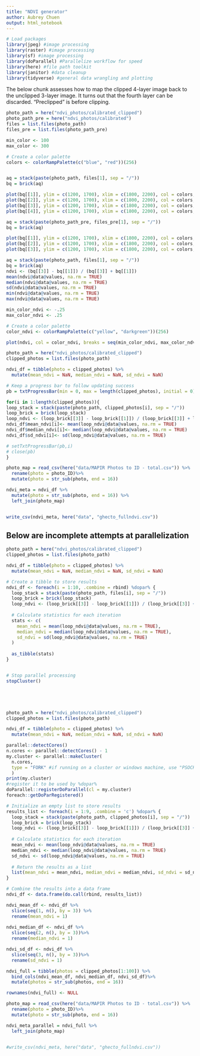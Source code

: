 ```yaml
---
title: "NDVI generator"
author: Aubrey Chuen
output: html_notebook
---
```


```r
# Load packages
library(jpeg) #image processing
library(raster) #image processing
library(sf) #image processing
library(doParallel) #Parallelize workflow for speed
library(here) #file path toolkit
library(janitor) #data cleanup
library(tidyverse) #general data wrangling and plotting
```

The below chunk assesses how to map the clipped 4-layer image back to the unclipped 3-layer image. It turns out that the fourth layer can be discarded. "Preclipped" is before clipping. 
```r
photo_path = here("ndvi_photos/calibrated_clipped")
photo_path_pre = here("ndvi_photos/calibrated")
files = list.files(photo_path)
files_pre = list.files(photo_path_pre)

min_color <- 100
max_color <- 300

# Create a color palette
colors <- colorRampPalette(c("blue", "red"))(256)


aq = stack(paste(photo_path, files[1], sep = "/"))
bq = brick(aq)

plot(bq[[1]], ylim = c(1200, 1700), xlim = c(1800, 2200), col = colors, breaks = seq(min_color, max_color, length.out = length(colors)))
plot(bq[[2]], ylim = c(1200, 1700), xlim = c(1800, 2200), col = colors, breaks = seq(min_color, max_color, length.out = length(colors)))
plot(bq[[3]], ylim = c(1200, 1700), xlim = c(1800, 2200), col = colors, breaks = seq(min_color, max_color, length.out = length(colors)))
plot(bq[[4]], ylim = c(1200, 1700), xlim = c(1800, 2200), col = colors, breaks = seq(min_color, max_color, length.out = length(colors)))

aq = stack(paste(photo_path_pre, files_pre[1], sep = "/"))
bq = brick(aq)

plot(bq[[1]], ylim = c(1200, 1700), xlim = c(1800, 2200), col = colors, breaks = seq(min_color, max_color, length.out = length(colors)))
plot(bq[[2]], ylim = c(1200, 1700), xlim = c(1800, 2200), col = colors, breaks = seq(min_color, max_color, length.out = length(colors)))
plot(bq[[3]], ylim = c(1200, 1700), xlim = c(1800, 2200), col = colors, breaks = seq(min_color, max_color, length.out = length(colors)))
```


```r
aq = stack(paste(photo_path, files[1], sep = "/"))
bq = brick(aq)
ndvi <- (bq[[3]] - bq[[1]]) / (bq[[3]] + bq[[1]])
mean(ndvi@data@values, na.rm = TRUE)
median(ndvi@data@values, na.rm = TRUE)
sd(ndvi@data@values, na.rm = TRUE)
min(ndvi@data@values, na.rm = TRUE)
max(ndvi@data@values, na.rm = TRUE)

min_color_ndvi <- -.25
max_color_ndvi <- .25

# Create a color palette
color_ndvi <- colorRampPalette(c("yellow", "darkgreen"))(256)

plot(ndvi, col = color_ndvi, breaks = seq(min_color_ndvi, max_color_ndvi, length.out = length(color_ndvi)))
```

```r
photo_path = here("ndvi_photos/calibrated_clipped")
clipped_photos = list.files(photo_path)

ndvi_df = tibble(photo = clipped_photos) %>% 
  mutate(mean_ndvi = NaN, median_ndvi = NaN, sd_ndvi = NaN)

# Keep a progress bar to follow updating success 
pb = txtProgressBar(min = 0, max = length(clipped_photos), initial = 0) 

for(i in 1:length(clipped_photos)){
loop_stack = stack(paste(photo_path, clipped_photos[i], sep = "/"))
loop_brick = brick(loop_stack)
loop_ndvi <- (loop_brick[[3]] - loop_brick[[1]]) / (loop_brick[[3]] + loop_brick[[1]])
ndvi_df$mean_ndvi[i]<- mean(loop_ndvi@data@values, na.rm = TRUE)
ndvi_df$median_ndvi[i]<- median(loop_ndvi@data@values, na.rm = TRUE)
ndvi_df$sd_ndvi[i]<- sd(loop_ndvi@data@values, na.rm = TRUE)

# setTxtProgressBar(pb,i)
# close(pb)
}

photo_map = read_csv(here("data/MAPIR Photos to ID - total.csv")) %>% 
  rename(photo = photo_ID)%>% 
  mutate(photo = str_sub(photo, end = 16))

ndvi_meta = ndvi_df %>% 
  mutate(photo = str_sub(photo, end = 16)) %>% 
  left_join(photo_map)


write_csv(ndvi_meta, here("data", "ghecto_fullndvi.csv"))
```

## Below are incomplete attempts at parallelization

```r
photo_path = here("ndvi_photos/calibrated_clipped")
clipped_photos = list.files(photo_path)

ndvi_df = tibble(photo = clipped_photos) %>% 
  mutate(mean_ndvi = NaN, median_ndvi = NaN, sd_ndvi = NaN)

# Create a tibble to store results
ndvi_df <- foreach(i = 1:10, .combine = rbind) %dopar% {
  loop_stack = stack(paste(photo_path, files[i], sep = "/"))
  loop_brick = brick(loop_stack)
  loop_ndvi <- (loop_brick[[3]] - loop_brick[[1]]) / (loop_brick[[3]] + loop_brick[[1]])
  
  # Calculate statistics for each iteration
  stats <- c(
    mean_ndvi = mean(loop_ndvi@data@values, na.rm = TRUE),
    median_ndvi = median(loop_ndvi@data@values, na.rm = TRUE),
    sd_ndvi = sd(loop_ndvi@data@values, na.rm = TRUE)
  )
  
  as_tibble(stats)
}


# Stop parallel processing
stopCluster()






```

```r
photo_path = here("ndvi_photos/calibrated_clipped")
clipped_photos = list.files(photo_path)

ndvi_df = tibble(photo = clipped_photos) %>% 
  mutate(mean_ndvi = NaN, median_ndvi = NaN, sd_ndvi = NaN)

parallel::detectCores()
n.cores <- parallel::detectCores() - 1
my.cluster <- parallel::makeCluster(
  n.cores, 
  type = "FORK" #if running on a cluster or windows machine, use "PSOCK"
  )
print(my.cluster)
#register it to be used by %dopar%
doParallel::registerDoParallel(cl = my.cluster)
foreach::getDoParRegistered()

# Initialize an empty list to store results
results_list <- foreach(i = 1:9, .combine = 'c') %dopar% {
  loop_stack = stack(paste(photo_path, clipped_photos[i], sep = "/"))
  loop_brick = brick(loop_stack)
  loop_ndvi <- (loop_brick[[3]] - loop_brick[[1]]) / (loop_brick[[3]] + loop_brick[[1]])
  
  # Calculate statistics for each iteration
  mean_ndvi <- mean(loop_ndvi@data@values, na.rm = TRUE)
  median_ndvi <- median(loop_ndvi@data@values, na.rm = TRUE)
  sd_ndvi <- sd(loop_ndvi@data@values, na.rm = TRUE)
  
  # Return the results as a list
  list(mean_ndvi = mean_ndvi, median_ndvi = median_ndvi, sd_ndvi = sd_ndvi)
}

# Combine the results into a data frame
ndvi_df <- data.frame(do.call(rbind, results_list))

ndvi_mean_df <- ndvi_df %>%
  slice(seq(1, n(), by = 3)) %>% 
  rename(mean_ndvi = 1)
  
ndvi_median_df <- ndvi_df %>%
  slice(seq(2, n(), by = 3))%>% 
  rename(median_ndvi = 1)

ndvi_sd_df <- ndvi_df %>%
  slice(seq(3, n(), by = 3))%>% 
  rename(sd_ndvi = 1)

ndvi_full = tibble(photos = clipped_photos[1:100]) %>% 
  bind_cols(ndvi_mean_df, ndvi_median_df, ndvi_sd_df)%>% 
  mutate(photos = str_sub(photos, end = 16))

rownames(ndvi_full) <- NULL

photo_map = read_csv(here("data/MAPIR Photos to ID - total.csv")) %>% 
  rename(photo = photo_ID)%>% 
  mutate(photo = str_sub(photo, end = 16))

ndvi_meta_parallel = ndvi_full %>% 
  left_join(photo_map)


#write_csv(ndvi_meta, here("data", "ghecto_fullndvi.csv"))

```
